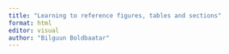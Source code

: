 ```yaml
---
title: "Learning to reference figures, tables and sections"
format: html
editor: visual
author: "Bilguun Boldbaatar"
---
```

